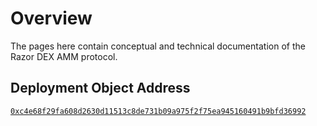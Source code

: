 # Overview

The pages here contain conceptual and technical documentation of the Razor DEX AMM protocol.

## Deployment Object Address

[`0xc4e68f29fa608d2630d11513c8de731b09a975f2f75ea945160491b9bfd36992`](https://explorer.movementnetwork.xyz/object/0xc4e68f29fa608d2630d11513c8de731b09a975f2f75ea945160491b9bfd36992?network=mainnet)
